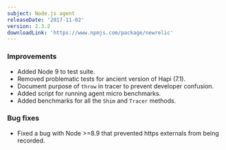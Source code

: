 ```yaml
---
subject: Node.js agent
releaseDate: '2017-11-02'
version: 2.3.2
downloadLink: 'https://www.npmjs.com/package/newrelic'
---
```


### Improvements

* Added Node 9 to test suite.
* Removed problematic tests for ancient version of Hapi (7.1).
* Document purpose of `throw` in tracer to prevent developer confusion.
* Added script for running agent micro benchmarks.
* Added benchmarks for all the `Shim` and `Tracer` methods.

### Bug fixes

* Fixed a bug with Node >=8.9 that prevented https externals from being recorded.
